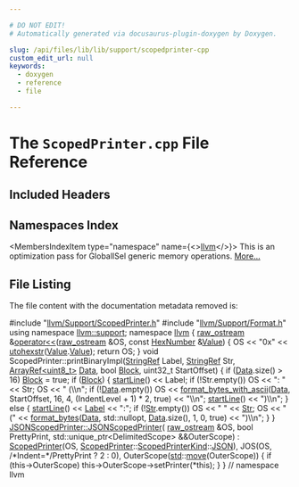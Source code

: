 ```yaml
---

# DO NOT EDIT!
# Automatically generated via docusaurus-plugin-doxygen by Doxygen.

slug: /api/files/lib/lib/support/scopedprinter-cpp
custom_edit_url: null
keywords:
  - doxygen
  - reference
  - file

---
```





# The `ScopedPrinter.cpp` File Reference

<DoxygenPage pluginConfig={pluginConfig}>



## Included Headers

<IncludesList>
<IncludesListItem
  filePath="llvm/Support/ScopedPrinter.h"
  permalink="/docs/api/files/include/include/llvm/include/llvm/support/scopedprinter-h"
  isLocal="true" />
<IncludesListItem
  filePath="llvm/Support/Format.h"
  permalink="/docs/api/files/include/include/llvm/include/llvm/support/format-h"
  isLocal="true" />
</IncludesList>

## Namespaces Index

<MembersIndex>

<MembersIndexItem
  type="namespace"
  name={<><a href="/docs/api/namespaces/llvm">llvm</a></>}>
This is an optimization pass for GlobalISel generic memory operations. <a href="/docs/api/namespaces/llvm/#details">More...</a>
</MembersIndexItem>

</MembersIndex>


## File Listing

The file content with the documentation metadata removed is:

<ProgramListing>

<Link id="l00001" /><CodeLine lineNumber="1"><Highlight kind="preprocessor">#include &quot;<a href="/docs/api/files/include/include/llvm/include/llvm/support/scopedprinter-h">llvm/Support/ScopedPrinter.h</a>&quot;</Highlight><Highlight kind="normal"></Highlight></CodeLine>
<Link id="l00002" /><CodeLine lineNumber="2"><Highlight kind="normal"></Highlight></CodeLine>
<Link id="l00003" /><CodeLine lineNumber="3"><Highlight kind="normal"></Highlight><Highlight kind="preprocessor">#include &quot;<a href="/docs/api/files/include/include/llvm/include/llvm/support/format-h">llvm/Support/Format.h</a>&quot;</Highlight><Highlight kind="normal"></Highlight></CodeLine>
<Link id="l00004" /><CodeLine lineNumber="4"><Highlight kind="normal"></Highlight></CodeLine>
<Link id="l00005" /><CodeLine lineNumber="5"><Highlight kind="normal"></Highlight><Highlight kind="keyword">using namespace </Highlight><Highlight kind="normal"><a href="/docs/api/namespaces/llvm/support">llvm::support</a>;</Highlight></CodeLine>
<Link id="l00006" /><CodeLine lineNumber="6"><Highlight kind="normal"></Highlight></CodeLine>
<Link id="l00007" /><CodeLine lineNumber="7"><Highlight kind="normal"></Highlight><Highlight kind="keyword">namespace </Highlight><Highlight kind="normal"><a href="/docs/api/namespaces/llvm">llvm</a> &#123;</Highlight></CodeLine>
<Link id="l00008" /><CodeLine lineNumber="8"><Highlight kind="normal"></Highlight></CodeLine>
<Link id="l00009" /><CodeLine lineNumber="9" lineLink="/docs/api/namespaces/llvm/#a760ab7196132a185180795deff1fe81b"><Highlight kind="normal"><a href="/docs/api/classes/llvm/raw-ostream">raw&#95;ostream</a> &amp;<a href="/docs/api/namespaces/llvm/#ab89f1db02887aa569176f0e29622eb47">operator&lt;&lt;</a>(<a href="/docs/api/classes/llvm/raw-ostream">raw&#95;ostream</a> &amp;OS, </Highlight><Highlight kind="keyword">const</Highlight><Highlight kind="normal"> <a href="/docs/api/structs/llvm/hexnumber">HexNumber</a> &amp;<a href="/docs/api/classes/llvm/value">Value</a>) &#123;</Highlight></CodeLine>
<Link id="l00010" /><CodeLine lineNumber="10"><Highlight kind="normal">  OS &lt;&lt; </Highlight><Highlight kind="stringliteral">&quot;0x&quot;</Highlight><Highlight kind="normal"> &lt;&lt; <a href="/docs/api/namespaces/llvm/#a3beda524b0772ca36035db4399a6a571">utohexstr</a>(<a href="/docs/api/classes/llvm/value">Value</a>.<a href="/docs/api/classes/llvm/value/#a18dbfcb332af7515599ee795cf462843">Value</a>);</Highlight></CodeLine>
<Link id="l00011" /><CodeLine lineNumber="11"><Highlight kind="normal">  </Highlight><Highlight kind="keywordflow">return</Highlight><Highlight kind="normal"> OS;</Highlight></CodeLine>
<Link id="l00012" /><CodeLine lineNumber="12"><Highlight kind="normal">&#125;</Highlight></CodeLine>
<Link id="l00013" /><CodeLine lineNumber="13"><Highlight kind="normal"></Highlight></CodeLine>
<Link id="l00014" /><CodeLine lineNumber="14"><Highlight kind="normal"></Highlight><Highlight kind="keywordtype">void</Highlight><Highlight kind="normal"> ScopedPrinter::printBinaryImpl(<a href="/docs/api/classes/llvm/stringref">StringRef</a> Label, <a href="/docs/api/classes/llvm/stringref">StringRef</a> Str,</Highlight></CodeLine>
<Link id="l00015" /><CodeLine lineNumber="15"><Highlight kind="normal">                                    <a href="/docs/api/classes/llvm/arrayref">ArrayRef&lt;uint8&#95;t&gt;</a> <a href="/docs/api/namespaces/llvm/#aa20539e89704d20b98b97e9c3feac934">Data</a>, </Highlight><Highlight kind="keywordtype">bool</Highlight><Highlight kind="normal"> <a href="/docs/api/namespaces/llvm/#a0e00fad9c34de40b1e31f3aa6f8e024cae1e4c8c9ccd9fc39c391da4bcd093fb2">Block</a>,</Highlight></CodeLine>
<Link id="l00016" /><CodeLine lineNumber="16"><Highlight kind="normal">                                    uint32&#95;t StartOffset) &#123;</Highlight></CodeLine>
<Link id="l00017" /><CodeLine lineNumber="17"><Highlight kind="normal">  </Highlight><Highlight kind="keywordflow">if</Highlight><Highlight kind="normal"> (<a href="/docs/api/namespaces/llvm/#aa20539e89704d20b98b97e9c3feac934">Data</a>.size() &gt; 16)</Highlight></CodeLine>
<Link id="l00018" /><CodeLine lineNumber="18"><Highlight kind="normal">    <a href="/docs/api/namespaces/llvm/#a0e00fad9c34de40b1e31f3aa6f8e024cae1e4c8c9ccd9fc39c391da4bcd093fb2">Block</a> = </Highlight><Highlight kind="keyword">true</Highlight><Highlight kind="normal">;</Highlight></CodeLine>
<Link id="l00019" /><CodeLine lineNumber="19"><Highlight kind="normal"></Highlight></CodeLine>
<Link id="l00020" /><CodeLine lineNumber="20"><Highlight kind="normal">  </Highlight><Highlight kind="keywordflow">if</Highlight><Highlight kind="normal"> (<a href="/docs/api/namespaces/llvm/#a0e00fad9c34de40b1e31f3aa6f8e024cae1e4c8c9ccd9fc39c391da4bcd093fb2">Block</a>) &#123;</Highlight></CodeLine>
<Link id="l00021" /><CodeLine lineNumber="21"><Highlight kind="normal">    <a href="/docs/api/classes/llvm/scopedprinter/#aaba267541905beb7d1c06f2aaa2bc195">startLine</a>() &lt;&lt; Label;</Highlight></CodeLine>
<Link id="l00022" /><CodeLine lineNumber="22"><Highlight kind="normal">    </Highlight><Highlight kind="keywordflow">if</Highlight><Highlight kind="normal"> (!Str.empty())</Highlight></CodeLine>
<Link id="l00023" /><CodeLine lineNumber="23"><Highlight kind="normal">      OS &lt;&lt; </Highlight><Highlight kind="stringliteral">&quot;: &quot;</Highlight><Highlight kind="normal"> &lt;&lt; Str;</Highlight></CodeLine>
<Link id="l00024" /><CodeLine lineNumber="24"><Highlight kind="normal">    OS &lt;&lt; </Highlight><Highlight kind="stringliteral">&quot; (\\n&quot;</Highlight><Highlight kind="normal">;</Highlight></CodeLine>
<Link id="l00025" /><CodeLine lineNumber="25"><Highlight kind="normal">    </Highlight><Highlight kind="keywordflow">if</Highlight><Highlight kind="normal"> (!<a href="/docs/api/namespaces/llvm/#aa20539e89704d20b98b97e9c3feac934">Data</a>.empty())</Highlight></CodeLine>
<Link id="l00026" /><CodeLine lineNumber="26"><Highlight kind="normal">      OS &lt;&lt; <a href="/docs/api/namespaces/llvm/#aa317bd986283c199a9b3625dc625afc0">format&#95;bytes&#95;with&#95;ascii</a>(<a href="/docs/api/namespaces/llvm/#aa20539e89704d20b98b97e9c3feac934">Data</a>, StartOffset, 16, 4,</Highlight></CodeLine>
<Link id="l00027" /><CodeLine lineNumber="27"><Highlight kind="normal">                                    (IndentLevel + 1) &#42; 2, </Highlight><Highlight kind="keyword">true</Highlight><Highlight kind="normal">)</Highlight></CodeLine>
<Link id="l00028" /><CodeLine lineNumber="28"><Highlight kind="normal">         &lt;&lt; </Highlight><Highlight kind="stringliteral">&quot;\\n&quot;</Highlight><Highlight kind="normal">;</Highlight></CodeLine>
<Link id="l00029" /><CodeLine lineNumber="29"><Highlight kind="normal">    <a href="/docs/api/classes/llvm/scopedprinter/#aaba267541905beb7d1c06f2aaa2bc195">startLine</a>() &lt;&lt; </Highlight><Highlight kind="stringliteral">&quot;)\\n&quot;</Highlight><Highlight kind="normal">;</Highlight></CodeLine>
<Link id="l00030" /><CodeLine lineNumber="30"><Highlight kind="normal">  &#125; </Highlight><Highlight kind="keywordflow">else</Highlight><Highlight kind="normal"> &#123;</Highlight></CodeLine>
<Link id="l00031" /><CodeLine lineNumber="31"><Highlight kind="normal">    <a href="/docs/api/classes/llvm/scopedprinter/#aaba267541905beb7d1c06f2aaa2bc195">startLine</a>() &lt;&lt; <a href="/docs/api/namespaces/llvm/pdb/#a33e853ec74d48b1340d1d4bae772d30bab021df6aac4654c454f46c77646e745f">Label</a> &lt;&lt; </Highlight><Highlight kind="stringliteral">&quot;:&quot;</Highlight><Highlight kind="normal">;</Highlight></CodeLine>
<Link id="l00032" /><CodeLine lineNumber="32"><Highlight kind="normal">    </Highlight><Highlight kind="keywordflow">if</Highlight><Highlight kind="normal"> (!<a href="/docs/api/namespaces/anonymous-rustdemangle-cpp-/#a76a6de3bfe4b34e80479b5139aae1ab7aebccbbd337efb2ddb5979c57125bad1b">Str</a>.empty())</Highlight></CodeLine>
<Link id="l00033" /><CodeLine lineNumber="33"><Highlight kind="normal">      OS &lt;&lt; </Highlight><Highlight kind="stringliteral">&quot; &quot;</Highlight><Highlight kind="normal"> &lt;&lt; <a href="/docs/api/namespaces/anonymous-rustdemangle-cpp-/#a76a6de3bfe4b34e80479b5139aae1ab7aebccbbd337efb2ddb5979c57125bad1b">Str</a>;</Highlight></CodeLine>
<Link id="l00034" /><CodeLine lineNumber="34"><Highlight kind="normal">    OS &lt;&lt; </Highlight><Highlight kind="stringliteral">&quot; (&quot;</Highlight><Highlight kind="normal"> &lt;&lt; <a href="/docs/api/namespaces/llvm/#af06dfa98846bc5821b3f84c4014c7686">format&#95;bytes</a>(<a href="/docs/api/namespaces/llvm/#aa20539e89704d20b98b97e9c3feac934">Data</a>, std::nullopt, <a href="/docs/api/namespaces/llvm/#aa20539e89704d20b98b97e9c3feac934">Data</a>.size(), 1, 0, </Highlight><Highlight kind="keyword">true</Highlight><Highlight kind="normal">)</Highlight></CodeLine>
<Link id="l00035" /><CodeLine lineNumber="35"><Highlight kind="normal">       &lt;&lt; </Highlight><Highlight kind="stringliteral">&quot;)\\n&quot;</Highlight><Highlight kind="normal">;</Highlight></CodeLine>
<Link id="l00036" /><CodeLine lineNumber="36"><Highlight kind="normal">  &#125;</Highlight></CodeLine>
<Link id="l00037" /><CodeLine lineNumber="37"><Highlight kind="normal">&#125;</Highlight></CodeLine>
<Link id="l00038" /><CodeLine lineNumber="38"><Highlight kind="normal"></Highlight></CodeLine>
<Link id="l00039" /><CodeLine lineNumber="39" lineLink="/docs/api/classes/llvm/jsonscopedprinter/#aa95f733f7eff1bef31d06e449a2e192f"><Highlight kind="normal"><a href="/docs/api/classes/llvm/jsonscopedprinter/#aa95f733f7eff1bef31d06e449a2e192f">JSONScopedPrinter::JSONScopedPrinter</a>(</Highlight></CodeLine>
<Link id="l00040" /><CodeLine lineNumber="40"><Highlight kind="normal">    <a href="/docs/api/classes/llvm/raw-ostream">raw&#95;ostream</a> &amp;OS, </Highlight><Highlight kind="keywordtype">bool</Highlight><Highlight kind="normal"> PrettyPrint,</Highlight></CodeLine>
<Link id="l00041" /><CodeLine lineNumber="41"><Highlight kind="normal">    std::unique&#95;ptr&lt;DelimitedScope&gt; &amp;&amp;OuterScope)</Highlight></CodeLine>
<Link id="l00042" /><CodeLine lineNumber="42"><Highlight kind="normal">    : <a href="/docs/api/classes/llvm/scopedprinter/#a88e40479f41cef69b9b64f05c4d65857">ScopedPrinter</a>(OS, <a href="/docs/api/classes/llvm/scopedprinter/#a88e40479f41cef69b9b64f05c4d65857">ScopedPrinter</a>::<a href="/docs/api/classes/llvm/scopedprinter/#a98e5364e0099a221272c12a906bb6d8d">ScopedPrinterKind</a>::<a href="/docs/api/classes/llvm/scopedprinter/#a98e5364e0099a221272c12a906bb6d8da0ecd11c1d7a287401d148a23bbd7a2f8">JSON</a>),</Highlight></CodeLine>
<Link id="l00043" /><CodeLine lineNumber="43"><Highlight kind="normal">      JOS(OS, </Highlight><Highlight kind="comment">/&#42;Indent=&#42;/</Highlight><Highlight kind="normal">PrettyPrint ? 2 : 0),</Highlight></CodeLine>
<Link id="l00044" /><CodeLine lineNumber="44"><Highlight kind="normal">      OuterScope(<a href="/docs/api/namespaces/std">std</a>::<a href="/docs/api/namespaces/llvm/#abfc9c7ecf70f66901e439f7c04ef3dbb">move</a>(OuterScope)) &#123;</Highlight></CodeLine>
<Link id="l00045" /><CodeLine lineNumber="45"><Highlight kind="normal">  </Highlight><Highlight kind="keywordflow">if</Highlight><Highlight kind="normal"> (this-&gt;OuterScope)</Highlight></CodeLine>
<Link id="l00046" /><CodeLine lineNumber="46"><Highlight kind="normal">    this-&gt;OuterScope-&gt;setPrinter(&#42;</Highlight><Highlight kind="keyword">this</Highlight><Highlight kind="normal">);</Highlight></CodeLine>
<Link id="l00047" /><CodeLine lineNumber="47"><Highlight kind="normal">&#125;</Highlight></CodeLine>
<Link id="l00048" /><CodeLine lineNumber="48"><Highlight kind="normal"></Highlight></CodeLine>
<Link id="l00049" /><CodeLine lineNumber="49"><Highlight kind="normal">&#125; </Highlight><Highlight kind="comment">// namespace llvm</Highlight><Highlight kind="normal"></Highlight></CodeLine>

</ProgramListing>


</DoxygenPage>
